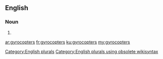 ==English==

===Noun===
{{head|en}}

# {{plural of|gyrocopter}}

[[Category:English plurals]][[Category:English plurals using obsolete wikisyntax]]

[[ar:gyrocopters]]
[[fr:gyrocopters]]
[[ku:gyrocopters]]
[[my:gyrocopters]]